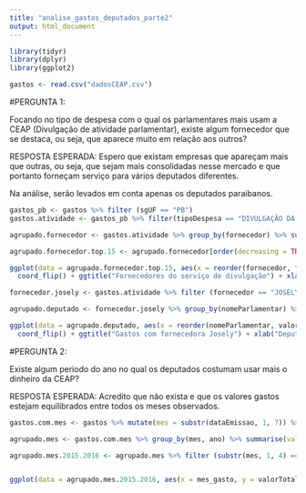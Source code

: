 ```yaml
---
title: "analise_gastos_deputados_parte2"
output: html_document
---
```


```r
library(tidyr)
library(dplyr)
library(ggplot2)
```

```r
gastos <- read.csv("dadosCEAP.csv")
```

#PERGUNTA 1:

Focando no tipo de despesa com o qual os parlamentares mais usam a CEAP (Divulgação de atividade parlamentar), existe algum fornecedor que se destaca, ou seja, que aparece muito em relação aos outros?

RESPOSTA ESPERADA: Espero que existam empresas que apareçam mais que outras, ou seja, que sejam mais consolidadas nesse mercado e que portanto forneçam serviço para vários deputados diferentes.

Na análise, serão levados em conta apenas os deputados paraibanos.


```r

gastos_pb <- gastos %>% filter (sgUF == "PB")
gastos.atividade <- gastos_pb %>% filter(tipoDespesa == "DIVULGAÇÃO DA ATIVIDADE PARLAMENTAR.")

agrupado.fornecedor <- gastos.atividade %>% group_by(fornecedor) %>% summarise(frequencia = n())

agrupado.fornecedor.top.15 <- agrupado.fornecedor[order(decreasing = TRUE, agrupado.fornecedor$frequencia),] %>% head(15)

ggplot(data = agrupado.fornecedor.top.15, aes(x = reorder(fornecedor, frequencia), y = frequencia)) + geom_bar(stat = "identity", fill="steelblue") +
  coord_flip() + ggtitle("Fornecedores do serviço de divulgação") + xlab("Fornecedor") + ylab("Numero de serviços prestados na PB")

```

```r

fornecedor.josely <- gastos.atividade %>% filter (fornecedor == "JOSELY FERNANDA DO NASCIMENTO")

agrupado.deputado <- fornecedor.josely %>% group_by(nomeParlamentar) %>% summarise(valorGasto = sum(valorLíquido))

ggplot(data = agrupado.deputado, aes(x = reorder(nomeParlamentar, valorGasto), y = valorGasto)) + geom_bar(stat = "identity", fill="steelblue") +
  coord_flip() + ggtitle("Gastos com fornecedora Josely") + xlab("Deputado") + ylab("Valor gasto")

```

#PERGUNTA 2:

Existe algum periodo do ano no qual os deputados costumam usar mais o dinheiro da CEAP?

RESPOSTA ESPERADA: Acredito que não exista e que os valores gastos estejam equilibrados entre todos os meses observados.

```r
gastos.com.mes <- gastos %>% mutate(mes = substr(dataEmissao, 1, 7)) %>% mutate(ano = substr(dataEmissao, 1,4))

agrupado.mes <- gastos.com.mes %>% group_by(mes, ano) %>% summarise(valorTotal = sum(valorLíquido)) %>% na.omit()

agrupado.mes.2015.2016 <- agrupado.mes %>% filter (substr(mes, 1, 4) == "2016" || substr(mes, 1, 4) == "2015") %>% mutate(mes_gasto = substr(mes, 6, 7))


ggplot(data = agrupado.mes.2015.2016, aes(x = mes_gasto, y = valorTotal, colour = ano, group = ano)) + geom_point() + geom_line() + ggtitle("Gastos totais mes a mes (2015 e 2016)") + xlab("Mes") + ylab("Valor gasto")


```




